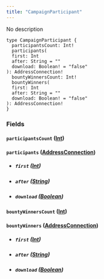 ```yaml
---
title: "CampaignParticipant"
---
```


No description

```
type CampaignParticipant {
  participantsCount: Int!
  participants(
  first: Int
  after: String = ""
  download: Boolean! = "false"
): AddressConnection!
  bountyWinnersCount: Int!
  bountyWinners(
  first: Int
  after: String = ""
  download: Boolean! = "false"
): AddressConnection!
}

```

### Fields[](#fields "Direct link to heading")

#### `participantsCount` ([Int](/developer/graphql-api/references/scalars/int))[](#participantscount-int "Direct link to heading")

#### `participants` ([AddressConnection](/developer/graphql-api/references/objects/address-connection))[](#participants-addressconnection "Direct link to heading")

* ##### `first` ([Int](/developer/graphql-api/references/scalars/int))[](#first-int "Direct link to heading")
* ##### `after` ([String](/developer/graphql-api/references/scalars/string))[](#after-string "Direct link to heading")
* ##### `download` ([Boolean](/developer/graphql-api/references/scalars/boolean))[](#download-boolean "Direct link to heading")

#### `bountyWinnersCount` ([Int](/developer/graphql-api/references/scalars/int))[](#bountywinnerscount-int "Direct link to heading")

#### `bountyWinners` ([AddressConnection](/developer/graphql-api/references/objects/address-connection))[](#bountywinners-addressconnection "Direct link to heading")

* ##### `first` ([Int](/developer/graphql-api/references/scalars/int))[](#first-int-1 "Direct link to heading")
* ##### `after` ([String](/developer/graphql-api/references/scalars/string))[](#after-string-1 "Direct link to heading")
* ##### `download` ([Boolean](/developer/graphql-api/references/scalars/boolean))[](#download-boolean-1 "Direct link to heading")